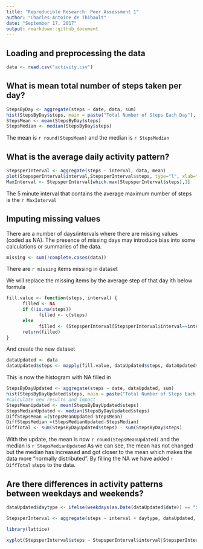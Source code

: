 ```yaml
---
title: "Reproducible Research: Peer Assessment 1"
author: "Charles-Antoine de Thibault"
date: "September 17, 2017"
output: rmarkdown::github_document
---
```



## Loading and preprocessing the data
```r
data <- read.csv("activity.csv")
```

## What is mean total number of steps taken per day?
```r
StepsByDay <- aggregate(steps ~ date, data, sum)
hist(StepsByDay$steps, main = paste("Total Number of Steps Each Day"), col="green", xlab="Number of Steps")
StepsMean <- mean(StepsByDay$steps)
StepsMedian <- median(StepsByDay$steps)
```
The mean is `r round(StepsMean)` and the median is `r StepsMedian`

## What is the average daily activity pattern?
```r
StepsperInterval <- aggregate(steps ~ interval, data, mean)
plot(StepsperInterval$interval,StepsperInterval$steps, type="l", xlab="Interval", ylab="Number of Steps",main="Average Number of Steps per Day by Interval")
MaxInterval <- StepsperInterval[which.max(StepsperInterval$steps),1]
```
The 5 minute interval that contains the average maximum number of steps is the `r MaxInterval`

## Imputing missing values

There are a number of days/intervals where there are missing values (coded as NA). The presence of missing days may introduce bias into some calculations or summaries of the data.
```r
missing <- sum(!complete.cases(data))
```

There are `r missing` items missing in dataset

We will replace the missing items by the average step of that day ith below formula
```r
fill.value <- function(steps, interval) {
      filled <- NA
      if (!is.na(steps))
            filled <- c(steps)
      else
            filled <- (StepsperInterval[StepsperInterval$interval==interval, "steps"])
      return(filled)
}
```
And create the new dataset
```r
dataUpdated <- data
dataUpdated$steps <- mapply(fill.value, dataUpdated$steps, dataUpdated$interval)

```
This is now the histogram with NA filled in
```r
StepsByDayUpdated <- aggregate(steps ~ date, dataUpdated, sum)
hist(StepsByDayUpdated$steps, main = paste("Total Number of Steps Each Day"), col="green", xlab="Number of Steps")
#calculate new results and impact
StepsMeanUpdated <- mean(StepsByDayUpdated$steps)
StepsMedianUpdated <- median(StepsByDayUpdated$steps)
DiffStepsMean =(StepsMeanUpdated-StepsMean)
DiffStepsMedian =(StepsMedianUpdated-StepsMedian)
DiffTotal <- sum(StepsByDayUpdated$steps) - sum(StepsByDay$steps)
```
With the update, the mean is now `r round(StepsMeanUpdated)` and the median is `r StepsMedianUpdated`
As we can see, the mean has not changed but the median has increased and got closer to the mean which makes the data more "normally distributed".
By filling the NA we have added `r DiffTotal` steps to the data.

## Are there differences in activity patterns between weekdays and weekends?

```r
dataUpdated$daytype <- ifelse(weekdays(as.Date(dataUpdated$date)) == "Saturday" | weekdays(as.Date(dataUpdated$date)) == "Sunday", "weekend", "weekday")

StepsperInterval <- aggregate(steps ~ interval + daytype, dataUpdated, mean)

library(lattice)

xyplot(StepsperInterval$steps ~ StepsperInterval$interval|StepsperInterval$daytype, main="Average Steps per Day by Interval",xlab="Interval", ylab="Steps",layout=c(1,2), type="l")
```
